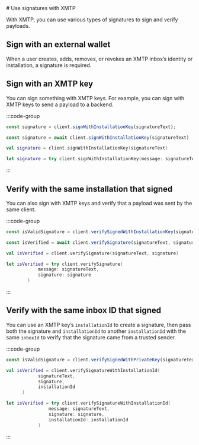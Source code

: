 
<AutoBreadcrumb />
# Use signatures with XMTP

With XMTP, you can use various types of signatures to sign and verify payloads.

## Sign with an external wallet

When a user creates, adds, removes, or revokes an XMTP inbox’s identity or installation, a signature is required.

## Sign with an XMTP key

You can sign something with XMTP keys. For example, you can sign with XMTP keys to send a payload to a backend.

:::code-group

```js [Node]
const signature = client.signWithInstallationKey(signatureText);
```

```jsx [React Native]
const signature = await client.signWithInstallationKey(signatureText)
```

```kotlin [Kotlin]
val signature = client.signWithInstallationKey(signatureText)
```

```swift [Swift]
let signature = try client.signWithInstallationKey(message: signatureText)
```

:::

## Verify with the same installation that signed

 You can also sign with XMTP keys and verify that a payload was sent by the same client. 

:::code-group

```js [Node]
const isValidSignature = client.verifySignedWithInstallationKey(signatureText, signature);
```

```jsx [React Native]
const isVerified = await client.verifySignature(signatureText, signature)
```

```kotlin [Kotlin]
val isVerified = client.verifySignature(signatureText, signature)
```

```swift [Swift]
let isVerified = try client.verifySignature(
            message: signatureText, 
            signature: signature
        )

```

:::

## Verify with the same inbox ID that signed

You can use an XMTP key’s `installationId` to create a signature, then pass both the signature and `installationId` to another `installationId` with the same `inboxId` to verify that the signature came from a trusted sender.

:::code-group

```js [Node]
const isValidSignature = client.verifySignedWithPrivateKey(signatureText, signature, installationId);
```

```kotlin [Kotlin]
val isVerified = client.verifySignatureWithInstallationId(
            signatureText, 
            signature, 
            installationId
      )
```

```swift [Swift]
let isVerified = try client.verifySignatureWithInstallationId(
                message: signatureText,
                signature: signature,
                installationId: installationId
            )
```

:::
